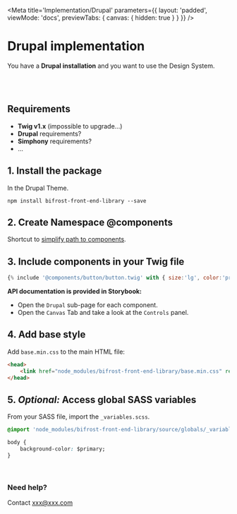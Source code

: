 
<Meta
    title='Implementation/Drupal'
    parameters={{ 
        layout: 'padded', 
        viewMode: 'docs',
        previewTabs: { canvas: { hidden: true } }
    }}
/>

# Drupal implementation
You have a **Drupal installation** and you want to use the Design System.

<br/><br/>

## Requirements
- **Twig v1.x** (impossible to upgrade...)
- **Drupal** requirements?
- **Simphony** requirements?
- ...

## 1. Install the package
In the Drupal Theme.
```Shell
npm install bifrost-front-end-library --save
```

## 2. Create Namespace @components
Shortcut to [simplify path to components](https://symfony.com/doc/4.1/templating/namespaced_paths.html).

## 3. Include components in your Twig file
```js
{% include '@components/button/button.twig' with { size:'lg', color:'primary' } %}
```

**API documentation is provided in Storybook:**
- Open the `Drupal` sub-page for each component.
- Open the `Canvas` Tab and take a look at the `Controls` panel.

## 4. Add base style
Add `base.min.css` to the main HTML file:

```html
<head>
    <link href="node_modules/bifrost-front-end-library/base.min.css" rel='stylesheet'>
</head>
```

## 5. _Optional:_ Access global SASS variables
From your SASS file, import the `_variables.scss`.
```css
@import 'node_modules/bifrost-front-end-library/source/globals/_variables.scss'

body {
    background-color: $primary;
}
```

<br/>

### Need help?
Contact xxx@xxx.com